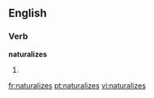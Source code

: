 ==English==

===Verb===
'''naturalizes'''

# {{third-person singular of|[[naturalize]]}}

[[fr:naturalizes]]
[[pt:naturalizes]]
[[vi:naturalizes]]